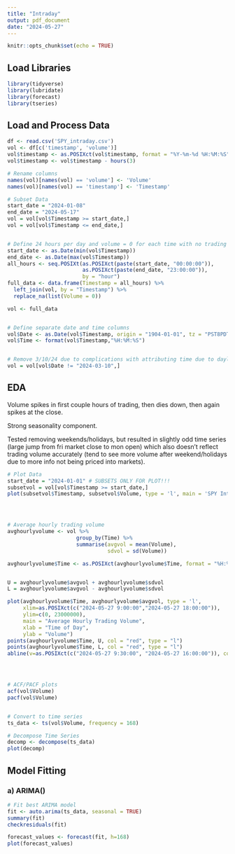 ```yaml
---
title: "Intraday"
output: pdf_document
date: "2024-05-27"
---
```


```r
knitr::opts_chunk$set(echo = TRUE)
```

## Load Libraries
```r
library(tidyverse)
library(lubridate)
library(forecast)
library(tseries)
```


## Load and Process Data
```r
df <- read.csv('SPY_intraday.csv')
vol <- df[c('timestamp', 'volume')]
vol$timestamp <- as.POSIXct(vol$timestamp, format = "%Y-%m-%d %H:%M:%S")
vol$timestamp <- vol$timestamp - hours(3)

# Rename columns
names(vol)[names(vol) == 'volume'] <- 'Volume'
names(vol)[names(vol) == 'timestamp'] <- 'Timestamp'

# Subset Data
start_date = "2024-01-08"
end_date = "2024-05-17"
vol = vol[vol$Timestamp >= start_date,]
vol = vol[vol$Timestamp <= end_date,]


# Define 24 hours per day and volume = 0 for each time with no trading
start_date <- as.Date(min(vol$Timestamp))
end_date <- as.Date(max(vol$Timestamp))
all_hours <- seq.POSIXt(as.POSIXct(paste(start_date, "00:00:00")), 
                        as.POSIXct(paste(end_date, "23:00:00")), 
                        by = "hour")
full_data <- data.frame(Timestamp = all_hours) %>%
  left_join(vol, by = "Timestamp") %>%
  replace_na(list(Volume = 0))

vol <- full_data


# Define separate date and time columns
vol$Date <- as.Date(vol$Timestamp, origin = "1904-01-01", tz = "PST8PDT")
vol$Time <- format(vol$Timestamp,"%H:%M:%S")


# Remove 3/10/24 due to complications with attributing time due to daylight savings
vol = vol[vol$Date != "2024-03-10",]
```



## EDA
Volume spikes in first couple hours of trading, then dies down, then again spikes at the close.

Strong seasonality component.

Tested removing weekends/holidays, but resulted in slightly odd time series (large jump from fri market close to mon open) which also doesn't reflect trading volume accurately (tend to see more volume after weekend/holidays due to more info not being priced into markets).

```r
# Plot Data
start_date = "2024-01-01" # SUBSETS ONLY FOR PLOT!!!
subsetvol = vol[vol$Timestamp >= start_date,]
plot(subsetvol$Timestamp, subsetvol$Volume, type = 'l', main = 'SPY Intraday Trading Volume 2024')




# Average hourly trading volume
avghourlyvolume <- vol %>%
                      group_by(Time) %>%
                      summarise(avgvol = mean(Volume),
                                sdvol = sd(Volume))

avghourlyvolume$Time <- as.POSIXct(avghourlyvolume$Time, format = "%H:%M:%S")


U = avghourlyvolume$avgvol + avghourlyvolume$sdvol
L = avghourlyvolume$avgvol - avghourlyvolume$sdvol

plot(avghourlyvolume$Time, avghourlyvolume$avgvol, type = 'l',
     xlim=as.POSIXct(c("2024-05-27 9:00:00","2024-05-27 18:00:00")),
     ylim=c(0, 23000000),
     main = "Average Hourly Trading Volume",
     xlab = "Time of Day",
     ylab = "Volume")
points(avghourlyvolume$Time, U, col = "red", type = "l")
points(avghourlyvolume$Time, L, col = "red", type = "l")
abline(v=as.POSIXct(c("2024-05-27 9:30:00", "2024-05-27 16:00:00")), col="blue")




# ACF/PACF plots
acf(vol$Volume)
pacf(vol$Volume)


# Convert to time series
ts_data <- ts(vol$Volume, frequency = 168)

# Decompose Time Series
decomp <- decompose(ts_data)
plot(decomp)

```



## Model Fitting
### a) ARIMA()
```r
# Fit best ARIMA model
fit <- auto.arima(ts_data, seasonal = TRUE)
summary(fit)
checkresiduals(fit)

forecast_values <- forecast(fit, h=168)
plot(forecast_values)

```
